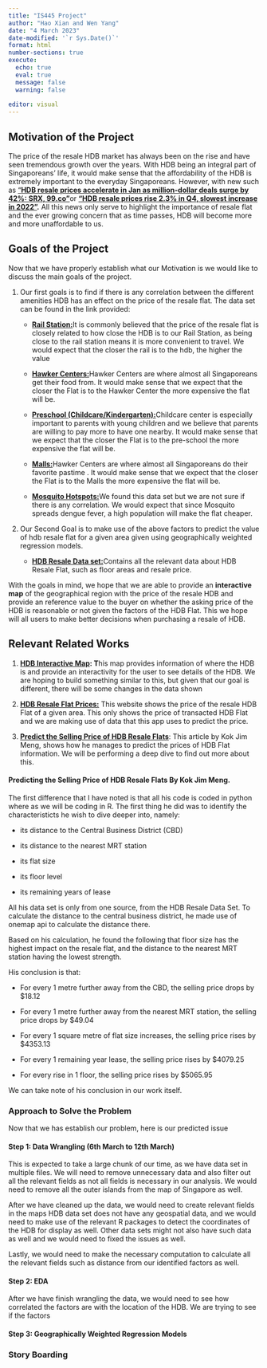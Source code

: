 ```yaml
---
title: "IS445 Project"
author: "Hao Xian and Wen Yang"
date: "4 March 2023"
date-modified: '`r Sys.Date()`'
format: html
number-sections: true
execute: 
  echo: true
  eval: true
  message: false
  warning: false
  
editor: visual
---
```


## Motivation of the Project

The price of the resale HDB market has always been on the rise and have seen tremendous growth over the years. With HDB being an integral part of Singaporeans' life, it would make sense that the affordability of the HDB is extremely important to the everyday Singaporeans. However, with new such as ["**HDB resale prices accelerate in Jan as million-dollar deals surge by 42%: SRX, 99.co"**](https://www.businesstimes.com.sg/property/hdb-resale-prices-accelerate-jan-million-dollar-deals-surge-42-srx-99co)or [**"HDB resale prices rise 2.3% in Q4, slowest increase in 2022"**](https://www.straitstimes.com/singapore/housing/hdb-resale-prices-rise-23-in-q4-slowest-increase-in-2022#:~:text=Resale%20prices%20grew%20by%2010.4,latest%20round%20of%20property%20curbs.)**.** All this news only serve to highlight the importance of resale flat and the ever growing concern that as time passes, HDB will become more and more unaffordable to us.

## Goals of the Project

Now that we have properly establish what our Motivation is we would like to discuss the main goals of the project.

1.  Our first goals is to find if there is any correlation between the different amenities HDB has an effect on the price of the resale flat. The data set can be found in the link provided:

    -   [**Rail Station:**](https://dataportal.asia/dataset/203030733_master-plan-2019-rail-station-name-layer)It is commonly believed that the price of the resale flat is closely related to how close the HDB is to our Rail Station, as being close to the rail station means it is more convenient to travel. We would expect that the closer the rail is to the hdb, the higher the value

    -   [**Hawker Centers:**](https://dataportal.asia/dataset/192501037_hawker-centres)Hawker Centers are where almost all Singaporeans get their food from. It would make sense that we expect that the closer the Flat is to the Hawker Center the more expensive the flat will be.

    -   [**Preschool (Childcare/Kindergarten):**](https://dataportal.asia/dataset/203030733_pre-schools-location)Childcare center is especially important to parents with young children and we believe that parents are willing to pay more to have one nearby. It would make sense that we expect that the closer the Flat is to the pre-school the more expensive the flat will be.

    -   [**Malls:**](https://dataportal.asia/dataset/203030733_master-plan-2019-sdcp-park-mall-promenade-and-public-link)Hawker Centers are where almost all Singaporeans do their favorite pastime . It would make sense that we expect that the closer the Flat is to the Malls the more expensive the flat will be.

    -   [**Mosquito Hotspots:**](https://dataportal.asia/dataset/192501037_areas-with-high-aedes-population)We found this data set but we are not sure if there is any correlation. We would expect that since Mosquito spreads dengue fever, a high population will make the flat cheaper.

2.  Our Second Goal is to make use of the above factors to predict the value of hdb resale flat for a given area given using geographically weighted regression models.

    -   [**HDB Resale Data set:**](https://data.gov.sg/dataset/resale-flat-prices)Contains all the relevant data about HDB Resale Flat, such as floor areas and resale price.

With the goals in mind, we hope that we are able to provide an **interactive map** of the geographical region with the price of the resale HDB and provide an reference value to the buyer on whether the asking price of the HDB is reasonable or not given the factors of the HDB Flat. This we hope will all users to make better decisions when purchasing a resale of HDB.

## Relevant Related Works

1.  [**HDB Interactive Map**](https://services2.hdb.gov.sg/web/fi10/emap.html)**: T**his map provides information of where the HDB is and provide an interactivity for the user to see details of the HDB. We are hoping to build something similar to this, but given that our goal is different, there will be some changes in the data shown

2.  [[**HDB Resale Flat Prices:**]{.underline}](https://services2.hdb.gov.sg/webapp/BB33RTIS/) This website shows the price of the resale HDB Flat of a given area. This only shows the price of transacted HDB Flat and we are making use of data that this app uses to predict the price.

3.  [[**Predict the Selling Price of HDB Resale Flats**]{.underline}](https://towardsdatascience.com/predict-the-selling-price-of-hdb-resale-flats-50530391a845): This article by Kok Jim Meng, shows how he manages to predict the prices of HDB Flat information. We will be performing a deep dive to find out more about this.

#### Predicting the Selling Price of HDB Resale Flats By Kok Jim Meng.

The first difference that I have noted is that all his code is coded in python where as we will be coding in R. The first thing he did was to identify the characteristicts he wish to dive deeper into, namely:

-   its distance to the Central Business District (CBD)

-   its distance to the nearest MRT station

-   its flat size

-   its floor level

-   its remaining years of lease

All his data set is only from one source, from the HDB Resale Data Set. To calculate the distance to the central business district, he made use of onemap api to calculate the distance there.

Based on his calculation, he found the following that floor size has the highest impact on the resale flat, and the distance to the nearest MRT station having the lowest strength.

His conclusion is that:

-   For every 1 metre further away from the CBD, the selling price drops by \$18.12

-   For every 1 metre further away from the nearest MRT station, the selling price drops by \$49.04

-   For every 1 square metre of flat size increases, the selling price rises by \$4353.13

-   For every 1 remaining year lease, the selling price rises by \$4079.25

-   For every rise in 1 floor, the selling price rises by \$5065.95

We can take note of his conclusion in our work itself.

### Approach to Solve the Problem

Now that we has establish our problem, here is our predicted issue

#### Step 1: Data Wrangling (6th March to 12th March)

This is expected to take a large chunk of our time, as we have data set in multiple files. We will need to remove unnecessary data and also filter out all the relevant fields as not all fields is necessary in our analysis. We would need to remove all the outer islands from the map of Singapore as well.

After we have cleaned up the data, we would need to create relevant fields in the maps HDB data set does not have any geospatial data, and we would need to make use of the relevant R packages to detect the coordinates of the HDB for display as well. Other data sets might not also have such data as well and we would need to fixed the issues as well.

Lastly, we would need to make the necessary computation to calculate all the relevant fields such as distance from our identified factors as well.

#### Step 2:  EDA

After we have finish wrangling the data, we would need to see how correlated the factors are with the location of the HDB. We are trying to see if the factors

#### Step 3: Geographically Weighted Regression Models

### Story Boarding

